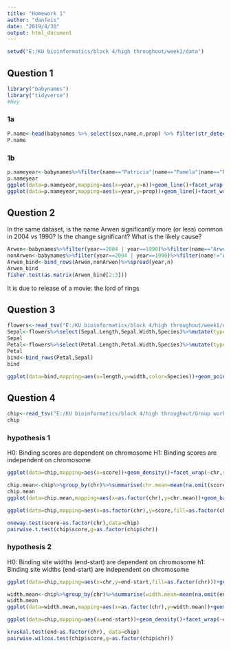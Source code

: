 ---
title: "Homework 1"
author: "danfeis"
date: "2019/4/30"
output: html_document
---

```{r include=FALSE}
setwd("E:/KU bioinformatics/block 4/high throughout/week1/data")
```

## Question 1
```{r message=FALSE}
library("babynames")
library("tidyverse")
#Hey
```

### 1a
```{r}
P.name<-head(babynames %>% select(sex,name,n,prop) %>% filter(str_detect(name,"^P") & sex=="F")%>%group_by(name)%>%summarise(name_sum=sum(n))%>%arrange(desc(name_sum)),5)
P.name
```

### 1b
```{r}
p.nameyear<-babynames%>%filter(name=="Patricia"|name=="Pamela"|name=="Phyllis"|name=="Peggy"|name=="Paula")%>%filter(sex=="F")%>%arrange(desc(n))
p.nameyear
ggplot(data=p.nameyear,mapping=aes(x=year,y=n))+geom_line()+facet_wrap(~name)
ggplot(data=p.nameyear,mapping=aes(x=year,y=prop))+geom_line()+facet_wrap(~name)
```

## Question 2
In the same dataset, is the name Arwen significantly more (or less) common in 2004 vs 1990? Is the change significant? What is the likely cause? 
```{r}
Arwen<-babynames%>%filter(year==2004 | year==1990)%>%filter(name=="Arwen")%>%select(year,name,n)
nonArwen<-babynames%>%filter(year==2004 | year==1990)%>%filter(name!="Arwen")%>%group_by(year)%>%summarise(n=sum(n))%>%mutate(name="nonArwen")
Arwen_bind<-bind_rows(Arwen,nonArwen)%>%spread(year,n)
Arwen_bind
fisher.test(as.matrix(Arwen_bind[2:3]))
```

It is due to release of a movie: the lord of rings

## Question 3
```{r}
flowers<-read_tsv("E:/KU bioinformatics/block 4/high throughout/week1/data/flowers.txt")
Sepal<-flowers%>%select(Sepal.Length,Sepal.Width,Species)%>%mutate(type="Sepal")%>%rename(length=Sepal.Length,width=Sepal.Width)
Sepal
Petal<-flowers%>%select(Petal.Length,Petal.Width,Species)%>%mutate(type="Petal")%>%rename(length=Petal.Length,width=Petal.Width)
Petal
bind<-bind_rows(Petal,Sepal)
bind
```

```{r}
ggplot(data=bind,mapping=aes(x=length,y=width,color=Species))+geom_point()+geom_smooth(method = "lm",fullrange=TRUE)+facet_wrap(~type,scales = "free")
```

## Question 4
```{r}
chip<-read_tsv("E:/KU bioinformatics/block 4/high throughout/Group work1/hw1_final/chip_mm5.txt")
chip
```

### hypothesis 1
H0: Binding scores are dependent on chromosome
H1: Binding scores are independent on chromosome
```{r}
ggplot(data=chip,mapping=aes(x=score))+geom_density()+facet_wrap(~chr,scales = "free")
```

```{r}
chip.mean<-chip%>%group_by(chr)%>%summarise(chr.mean=mean(na.omit(score)))
chip.mean
ggplot(data=chip.mean,mapping=aes(x=as.factor(chr),y=chr.mean))+geom_bar(stat = "identity")
```

```{r}
ggplot(data=chip,mapping=aes(x=as.factor(chr),y=score,fill=as.factor(chr)))+geom_boxplot()
```

```{r}
oneway.test(score~as.factor(chr),data=chip)
pairwise.t.test(chip$score,g=as.factor(chip$chr))
```

### hypothesis 2
H0: Binding site widths (end-start) are dependent on chromosome
h1: Binding site widths (end-start) are independent on chromosome
```{r}
ggplot(data=chip,mapping=aes(x=chr,y=end-start,fill=as.factor(chr)))+geom_boxplot()
```

```{r}
width.mean<-chip%>%group_by(chr)%>%summarise(width.mean=mean(na.omit(end-start)))
width.mean
ggplot(data=width.mean,mapping=aes(x=as.factor(chr),y=width.mean))+geom_bar(stat = "identity")
```

```{r}
ggplot(data=chip,mapping=aes(x=end-start))+geom_density()+facet_wrap(~chr)
```

```{r}
kruskal.test(end~as.factor(chr), data=chip)
pairwise.wilcox.test(chip$score,g=as.factor(chip$chr))
```

